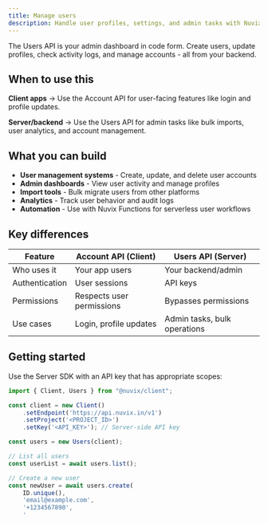 ```yaml
---
title: Manage users
description: Handle user profiles, settings, and admin tasks with Nuvix's server-side user management tools.
---
```


The Users API is your admin dashboard in code form. Create users, update profiles, check activity logs, and manage accounts - all from your backend.

## When to use this

**Client apps** → Use the Account API for user-facing features like login and profile updates.

**Server/backend** → Use the Users API for admin tasks like bulk imports, user analytics, and account management.

## What you can build

- **User management systems** - Create, update, and delete user accounts
- **Admin dashboards** - View user activity and manage profiles  
- **Import tools** - Bulk migrate users from other platforms
- **Analytics** - Track user behavior and audit logs
- **Automation** - Use with Nuvix Functions for serverless user workflows

## Key differences

| Feature | Account API (Client) | Users API (Server) |
|---------|---------------------|-------------------|
| Who uses it | Your app users | Your backend/admin |
| Authentication | User sessions | API keys |
| Permissions | Respects user permissions | Bypasses permissions |
| Use cases | Login, profile updates | Admin tasks, bulk operations |

## Getting started

Use the Server SDK with an API key that has appropriate scopes:

```javascript
import { Client, Users } from "@nuvix/client";

const client = new Client()
    .setEndpoint('https://api.nuvix.in/v1')
    .setProject('<PROJECT_ID>')
    .setKey('<API_KEY>'); // Server-side API key

const users = new Users(client);

// List all users
const userList = await users.list();

// Create a new user
const newUser = await users.create(
    ID.unique(),
    'email@example.com',
    '+1234567890',
    '